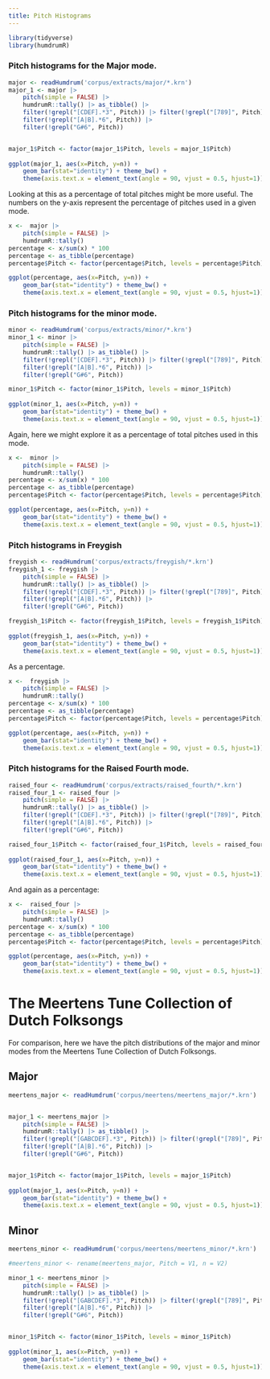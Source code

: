```yaml
---
title: Pitch Histograms
---
```


```r
library(tidyverse)
library(humdrumR)
```

### Pitch histograms for the Major mode.

```r
major <- readHumdrum('corpus/extracts/major/*.krn')
major_1 <- major |> 
    pitch(simple = FALSE) |>
    humdrumR::tally() |> as_tibble() |>
    filter(!grepl("[CDEF].*3", Pitch)) |> filter(!grepl("[789]", Pitch)) |> 
    filter(!grepl("[A|B].*6", Pitch)) |>
    filter(!grepl("G#6", Pitch))


major_1$Pitch <- factor(major_1$Pitch, levels = major_1$Pitch)
    
ggplot(major_1, aes(x=Pitch, y=n)) +
    geom_bar(stat="identity") + theme_bw() +
    theme(axis.text.x = element_text(angle = 90, vjust = 0.5, hjust=1))


```


Looking at this as a percentage of total pitches might be more useful. The numbers on the y-axis represent the percentage of pitches used in a given mode. 

```r
x <-  major |> 
    pitch(simple = FALSE) |>
    humdrumR::tally() 
percentage <- x/sum(x) * 100
percentage <- as_tibble(percentage)
percentage$Pitch <- factor(percentage$Pitch, levels = percentage$Pitch)

ggplot(percentage, aes(x=Pitch, y=n)) +
    geom_bar(stat="identity") + theme_bw() +
    theme(axis.text.x = element_text(angle = 90, vjust = 0.5, hjust=1))

```

### Pitch histograms for the minor mode.

```r
minor <- readHumdrum('corpus/extracts/minor/*.krn')
minor_1 <- minor |> 
    pitch(simple = FALSE) |>
    humdrumR::tally() |> as_tibble() |>
    filter(!grepl("[CDEF].*3", Pitch)) |> filter(!grepl("[789]", Pitch)) |> 
    filter(!grepl("[A|B].*6", Pitch)) |>
    filter(!grepl("G#6", Pitch))

minor_1$Pitch <- factor(minor_1$Pitch, levels = minor_1$Pitch)
    
ggplot(minor_1, aes(x=Pitch, y=n)) +
    geom_bar(stat="identity") + theme_bw() +
    theme(axis.text.x = element_text(angle = 90, vjust = 0.5, hjust=1))


```

Again, here we might explore it as a percentage of total pitches used in this mode.

```r
x <-  minor |> 
    pitch(simple = FALSE) |>
    humdrumR::tally() 
percentage <- x/sum(x) * 100
percentage <- as_tibble(percentage)
percentage$Pitch <- factor(percentage$Pitch, levels = percentage$Pitch)

ggplot(percentage, aes(x=Pitch, y=n)) +
    geom_bar(stat="identity") + theme_bw() +
    theme(axis.text.x = element_text(angle = 90, vjust = 0.5, hjust=1))
```

### Pitch histograms in Freygish

```r
freygish <- readHumdrum('corpus/extracts/freygish/*.krn')
freygish_1 <- freygish |> 
    pitch(simple = FALSE) |>
    humdrumR::tally() |> as_tibble() |> 
    filter(!grepl("[CDEF].*3", Pitch)) |> filter(!grepl("[789]", Pitch)) |> 
    filter(!grepl("[A|B].*6", Pitch)) |>
    filter(!grepl("G#6", Pitch))

freygish_1$Pitch <- factor(freygish_1$Pitch, levels = freygish_1$Pitch)
    
ggplot(freygish_1, aes(x=Pitch, y=n)) +
    geom_bar(stat="identity") + theme_bw() +
    theme(axis.text.x = element_text(angle = 90, vjust = 0.5, hjust=1))
```

As a percentage.

```r
x <-  freygish |> 
    pitch(simple = FALSE) |>
    humdrumR::tally() 
percentage <- x/sum(x) * 100
percentage <- as_tibble(percentage)
percentage$Pitch <- factor(percentage$Pitch, levels = percentage$Pitch)

ggplot(percentage, aes(x=Pitch, y=n)) +
    geom_bar(stat="identity") + theme_bw() +
    theme(axis.text.x = element_text(angle = 90, vjust = 0.5, hjust=1))
```

### Pitch histograms for the Raised Fourth mode.

```r
raised_four <- readHumdrum('corpus/extracts/raised_fourth/*.krn')
raised_four_1 <- raised_four |> 
    pitch(simple = FALSE) |>
    humdrumR::tally() |> as_tibble() |>
    filter(!grepl("[CDEF].*3", Pitch)) |> filter(!grepl("[789]", Pitch)) |> 
    filter(!grepl("[A|B].*6", Pitch)) |>
    filter(!grepl("G#6", Pitch))

raised_four_1$Pitch <- factor(raised_four_1$Pitch, levels = raised_four_1$Pitch)
    
ggplot(raised_four_1, aes(x=Pitch, y=n)) +
    geom_bar(stat="identity") + theme_bw() +
    theme(axis.text.x = element_text(angle = 90, vjust = 0.5, hjust=1))
```

And again as a percentage:

```r
x <-  raised_four |> 
    pitch(simple = FALSE) |>
    humdrumR::tally() 
percentage <- x/sum(x) * 100
percentage <- as_tibble(percentage)
percentage$Pitch <- factor(percentage$Pitch, levels = percentage$Pitch)

ggplot(percentage, aes(x=Pitch, y=n)) +
    geom_bar(stat="identity") + theme_bw() +
    theme(axis.text.x = element_text(angle = 90, vjust = 0.5, hjust=1))
```

# The Meertens Tune Collection of Dutch Folksongs

For comparison, here we have the pitch distributions of the major and minor modes from the Meertens Tune Collection of Dutch Folksongs.

## Major



```r
meertens_major <- readHumdrum('corpus/meertens/meertens_major/*.krn')


major_1 <- meertens_major |> 
    pitch(simple = FALSE) |>
    humdrumR::tally() |> as_tibble() |>
    filter(!grepl("[GABCDEF].*3", Pitch)) |> filter(!grepl("[789]", Pitch)) |> 
    filter(!grepl("[A|B].*6", Pitch)) |>
    filter(!grepl("G#6", Pitch))


major_1$Pitch <- factor(major_1$Pitch, levels = major_1$Pitch)
    
ggplot(major_1, aes(x=Pitch, y=n)) +
    geom_bar(stat="identity") + theme_bw() +
    theme(axis.text.x = element_text(angle = 90, vjust = 0.5, hjust=1))
```


## Minor


```r
meertens_minor <- readHumdrum('corpus/meertens/meertens_minor/*.krn')

#meertens_minor <- rename(meertens_major, Pitch = V1, n = V2)

minor_1 <- meertens_minor |> 
    pitch(simple = FALSE) |>
    humdrumR::tally() |> as_tibble() |>
    filter(!grepl("[GABCDEF].*3", Pitch)) |> filter(!grepl("[789]", Pitch)) |> 
    filter(!grepl("[A|B].*6", Pitch)) |>
    filter(!grepl("G#6", Pitch))


minor_1$Pitch <- factor(minor_1$Pitch, levels = minor_1$Pitch)
    
ggplot(minor_1, aes(x=Pitch, y=n)) +
    geom_bar(stat="identity") + theme_bw() +
    theme(axis.text.x = element_text(angle = 90, vjust = 0.5, hjust=1))
```
